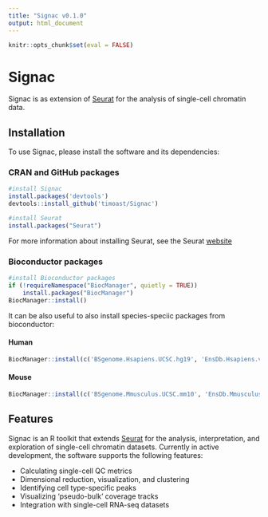 ```yaml
---
title: "Signac v0.1.0"
output: html_document
---
```


```r
knitr::opts_chunk$set(eval = FALSE)
```

# Signac

Signac is as extension of [Seurat](https://satijalab.org/seurat) for the analysis of single-cell chromatin data.

## Installation

To use Signac, please install the software and its dependencies:

### CRAN and GitHub packages

```r
#install Signac
install.packages('devtools')
devtools::install_github('timoast/Signac')

#install Seurat
install.packages("Seurat")
```

For more information about installing Seurat, see the Seurat [website](https://satijalab.org/seurat/install.html)

### Bioconductor packages {.tabset}

```r
#install Bioconductor packages
if (!requireNamespace("BiocManager", quietly = TRUE))
    install.packages("BiocManager")
BiocManager::install()
```

It can be also useful to also install species-speciic packages from bioconductor:

#### Human 

```r
BiocManager::install(c('BSgenome.Hsapiens.UCSC.hg19', 'EnsDb.Hsapiens.v75'))
```

#### Mouse

```r
BiocManager::install(c('BSgenome.Mmusculus.UCSC.mm10', 'EnsDb.Mmusculus.v79'))
```

## Features

Signac is an R toolkit that extends [Seurat](https://github.com/satijalab/seurat) for the analysis, interpretation, and exploration of single-cell chromatin datasets. Currently in active development, the software supports the following features:

* Calculating single-cell QC metrics
* Dimensional reduction, visualization, and clustering
* Identifying cell type-specific peaks
* Visualizing 'pseudo-bulk' coverage tracks
* Integration with single-cell RNA-seq datasets
